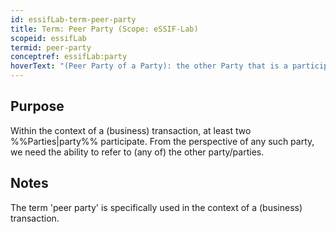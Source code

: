 ```yaml
---
id: essifLab-term-peer-party
title: Term: Peer Party (Scope: eSSIF-Lab)
scopeid: essifLab
termid: peer-party
conceptref: essifLab:party
hoverText: "(Peer Party of a Party): the other Party that is a participant in a transaction of that Party."
---
```


## Purpose
<!--State the purpose(s) for which it is necessary (or at least: desirable) to define <New Term>.-->
Within the context of a (business) transaction, at least two %%Parties|party%% participate. From the perspective of any such party, we need the ability to refer to (any of) the other party/parties.

## Notes
<!--Usually, the meaning of a term will not be _exactly_ the same as that of the concept to which it refers. Often, there are slight differences in meaning, or the term may emphasize specific characteristics of the concept, so as to accommodate specific needs of the scope in which it is defined. Please describe such deviations/emphasized characteristics in this section, and which needs that helps accommodate.-->
The term 'peer party' is specifically used in the context of a (business) transaction.
